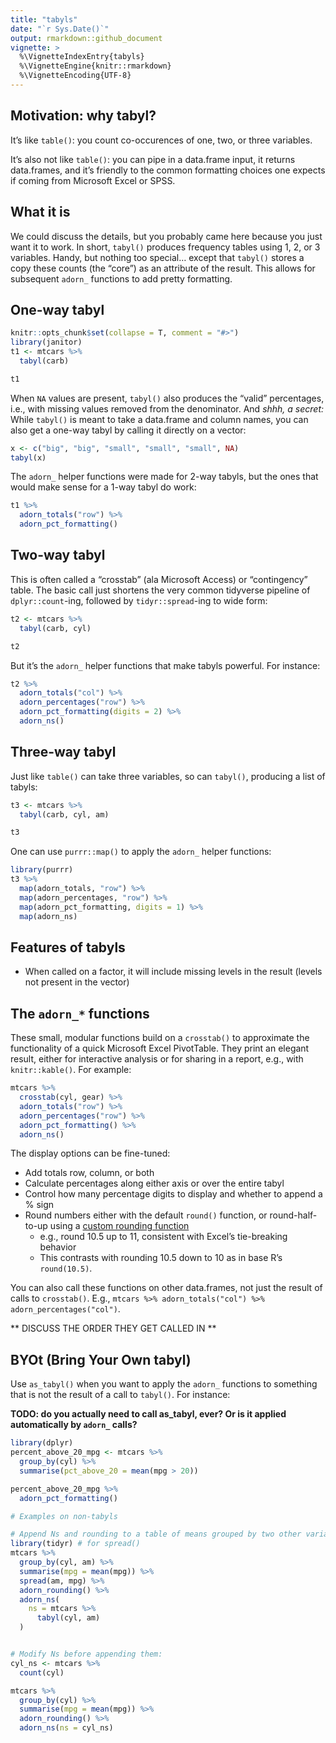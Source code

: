 ```yaml
---
title: "tabyls"
date: "`r Sys.Date()`"
output: rmarkdown::github_document
vignette: >
  %\VignetteIndexEntry{tabyls}
  %\VignetteEngine{knitr::rmarkdown}
  %\VignetteEncoding{UTF-8}
---
```


## Motivation: why tabyl?

It's like `table()`: you count co-occurences of one, two, or three variables.

It's also not like `table()`: you can pipe in a data.frame input, it returns data.frames, and it's friendly to the common formatting choices one expects if coming from Microsoft Excel or SPSS.

## What it is

We could discuss the details, but you probably came here because you just want it to work.  In short, `tabyl()` produces frequency tables using 1, 2, or 3 variables.  Handy, but nothing too special... except that `tabyl()` stores a copy these counts (the "core") as an attribute of the result.  This allows for subsequent `adorn_` functions to add pretty formatting.

## One-way tabyl

```r
knitr::opts_chunk$set(collapse = T, comment = "#>")
library(janitor)
t1 <- mtcars %>%
  tabyl(carb)

t1
```


When `NA` values are present, `tabyl()` also produces the "valid" percentages, i.e., with missing values removed from the denominator.  And *shhh, a secret:* While `tabyl()` is meant to take a data.frame and column names, you can also get a one-way tabyl by calling it directly on a vector:
```r

x <- c("big", "big", "small", "small", "small", NA)
tabyl(x)
```


The `adorn_` helper functions were made for 2-way tabyls, but the ones that would make sense for a 1-way tabyl do work:
```r
t1 %>%
  adorn_totals("row") %>%
  adorn_pct_formatting()
```


## Two-way tabyl

This is often called a "crosstab" (ala Microsoft Access) or "contingency" table.  The basic call just shortens the very common tidyverse pipeline of `dplyr::count`-ing, followed by `tidyr::spread`-ing to wide form:

```r
t2 <- mtcars %>%
  tabyl(carb, cyl)

t2
```

But it's the `adorn_` helper functions that make tabyls powerful.  For instance:

```r

t2 %>%
  adorn_totals("col") %>%
  adorn_percentages("row") %>%
  adorn_pct_formatting(digits = 2) %>%
  adorn_ns()
```

## Three-way tabyl

Just like `table()` can take three variables, so can `tabyl()`, producing a list of tabyls:

```r
t3 <- mtcars %>%
  tabyl(carb, cyl, am)

t3
```

One can use `purrr::map()` to apply the `adorn_` helper functions:

```r
library(purrr)
t3 %>%
  map(adorn_totals, "row") %>%
  map(adorn_percentages, "row") %>%
  map(adorn_pct_formatting, digits = 1) %>%
  map(adorn_ns)
```

## Features of tabyls

+ When called on a factor, it will include missing levels in the result (levels not present in the vector)


## The `adorn_*` functions

These small, modular functions build on a `crosstab()` to  approximate the functionality of a quick Microsoft Excel PivotTable.  They print an elegant result, either for interactive analysis or for sharing in a report, e.g., with `knitr::kable()`.  For example:

```r
mtcars %>%
  crosstab(cyl, gear) %>%
  adorn_totals("row") %>%
  adorn_percentages("row") %>% 
  adorn_pct_formatting() %>%
  adorn_ns()

```

The display options can be fine-tuned:

+ Add totals row, column, or both
+ Calculate percentages along either axis or over the entire tabyl
+ Control how many percentage digits to display and whether to append a % sign
+ Round numbers either with the default `round()` function, or round-half-to-up using a [custom rounding function](http://stackoverflow.com/a/12688836/4470365)
    + e.g., round 10.5 up to 11, consistent with Excel's tie-breaking behavior
    + This contrasts with rounding 10.5 down to 10 as in base R's `round(10.5)`.
    
You can also call these functions on other data.frames, not just the result of calls to `crosstab()`.  E.g., `mtcars %>% adorn_totals("col") %>% adorn_percentages("col")`.

** DISCUSS THE ORDER THEY GET CALLED IN **

## BYOt (Bring Your Own tabyl)

Use `as_tabyl()` when you want to apply the `adorn_` functions to something that is not the result of a call to `tabyl()`.  For instance:

**TODO: do you actually need to call as_tabyl, ever?  Or is it applied automatically by `adorn_` calls?**
```r
library(dplyr)
percent_above_20_mpg <- mtcars %>%
  group_by(cyl) %>%
  summarise(pct_above_20 = mean(mpg > 20))

percent_above_20_mpg %>%
  adorn_pct_formatting()

# Examples on non-tabyls

# Append Ns and rounding to a table of means grouped by two other variables:
library(tidyr) # for spread()
mtcars %>%
  group_by(cyl, am) %>%
  summarise(mpg = mean(mpg)) %>%
  spread(am, mpg) %>%
  adorn_rounding() %>%
  adorn_ns(
    ns = mtcars %>%
      tabyl(cyl, am)
  )


# Modify Ns before appending them:
cyl_ns <- mtcars %>%
  count(cyl)

mtcars %>%
  group_by(cyl) %>%
  summarise(mpg = mean(mpg)) %>%
  adorn_rounding() %>%
  adorn_ns(ns = cyl_ns)



```
